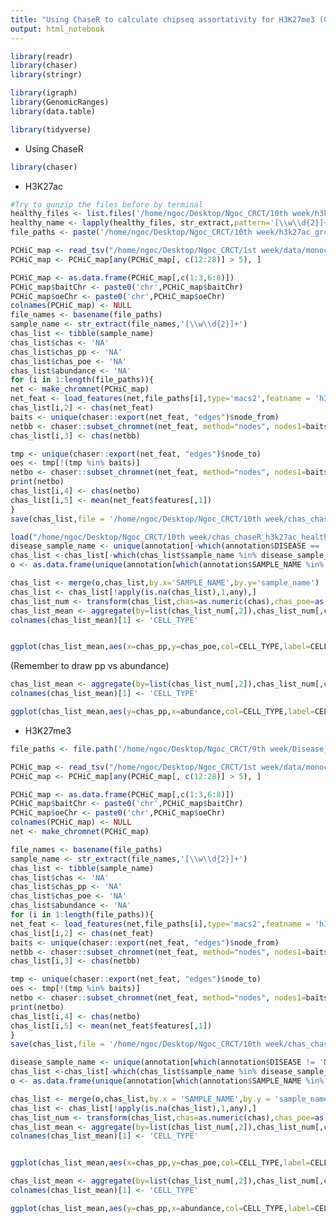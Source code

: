 ```yaml
---
title: "Using ChaseR to calculate chipseq assortativity for H3K27me3 (GRch37)"
output: html_notebook
---
```


```r
library(readr)
library(chaser)
library(stringr)

library(igraph)
library(GenomicRanges)
library(data.table)

library(tidyverse)
```



- Using ChaseR

```r
library(chaser)
```

- H3K27ac
```r
#Try to gunzip the files before by terminal
healthy_files <- list.files('/home/ngoc/Desktop/Ngoc_CRCT/10th week/h3k27ac_grchr37')
healthy_name <- lapply(healthy_files, str_extract,pattern='[\\w\\d{2}]+')
file_paths <- paste('/home/ngoc/Desktop/Ngoc_CRCT/10th week/h3k27ac_grchr37',healthy_files,sep = '/')
```



```r
PCHiC_map <- read_tsv("/home/ngoc/Desktop/Ngoc_CRCT/1st week/data/monocyte/PCHiCJavierreCell2016_merged_samples_12Apr2015_full.txt",  col_types = cols(oeChr = col_character(), baitChr = col_character()))
PCHiC_map <- PCHiC_map[any(PCHiC_map[, c(12:28)] > 5), ]

PCHiC_map <- as.data.frame(PCHiC_map[,c(1:3,6:8)])
PCHiC_map$baitChr <- paste0('chr',PCHiC_map$baitChr)
PCHiC_map$oeChr <- paste0('chr',PCHiC_map$oeChr)
colnames(PCHiC_map) <- NULL
file_names <- basename(file_paths)
sample_name <- str_extract(file_names,'[\\w\\d{2}]+')
chas_list <- tibble(sample_name)
chas_list$chas <- 'NA'
chas_list$chas_pp <- 'NA'
chas_list$chas_poe <- 'NA'
chas_list$abundance <- 'NA'
for (i in 1:length(file_paths)){
net <- make_chromnet(PCHiC_map)
net_feat <- load_features(net,file_paths[i],type='macs2',featname = 'h3k27ac')
chas_list[i,2] <- chas(net_feat)
baits <- unique(chaser::export(net_feat, "edges")$node_from)
netbb <- chaser::subset_chromnet(net_feat, method="nodes", nodes1=baits)
chas_list[i,3] <- chas(netbb) 

tmp <- unique(chaser::export(net_feat, "edges")$node_to)
oes <- tmp[!(tmp %in% baits)]
netbo <- chaser::subset_chromnet(net_feat, method="nodes", nodes1=baits, nodes2=oes)
print(netbo)
chas_list[i,4] <- chas(netbo)
chas_list[i,5] <- mean(net_feat$features[,1])
}
save(chas_list,file = '/home/ngoc/Desktop/Ngoc_CRCT/10th week/chas_chaseR_h3k27ac_healthy_javierenet.RData')
```


```r
load("/home/ngoc/Desktop/Ngoc_CRCT/10th week/chas_chaseR_h3k27ac_healthy_javierenet.RData")
disease_sample_name <- unique(annotation[-which(annotation$DISEASE == 'None'),9])
chas_list <-chas_list[-which(chas_list$sample_name %in% disease_sample_name$SAMPLE_NAME),]
o <- as.data.frame(unique(annotation[which(annotation$SAMPLE_NAME %in% chas_list$sample_name),c(9,27)]))

chas_list <- merge(o,chas_list,by.x='SAMPLE_NAME',by.y='sample_name')
chas_list <- chas_list[!apply(is.na(chas_list),1,any),]
chas_list_num <- transform(chas_list,chas=as.numeric(chas),chas_poe=as.numeric(chas_poe),chas_pp=as.numeric(chas_pp),abundance=as.numeric(abundance))
chas_list_mean <- aggregate(by=list(chas_list_num[,2]),chas_list_num[,c(4,5)],mean)
colnames(chas_list_mean)[1] <- 'CELL_TYPE'


ggplot(chas_list_mean,aes(x=chas_pp,y=chas_poe,col=CELL_TYPE,label=CELL_TYPE)) + geom_point()   +    labs(x='ChAs for Promoter-Promoter',y='ChAs for Promoter-Other Ends') + ggtitle('ChAs PP-POE H3K27ac ChIP-seq') +geom_text(size=2.6,hjust=0,vjust=1)+xlim(0.17,0.34) + ylim(0.05,0.125)
```

(Remember to draw pp vs abundance)
```r
chas_list_mean <- aggregate(by=list(chas_list_num[,2]),chas_list_num[,c(4,6)],mean)
colnames(chas_list_mean)[1] <- 'CELL_TYPE'

ggplot(chas_list_mean,aes(y=chas_pp,x=abundance,col=CELL_TYPE,label=CELL_TYPE)) + geom_point()   +    labs(y='ChAs for Promoter-Promoter',x='Abundance') + ggtitle('Abundance vs ChAs PP H3K27ac ChIP-seq') +geom_text(size=2.6,hjust=0,vjust=1)+ ylim(0.1,0.3)+ xlim(0.001,0.02)
```

- H3K27me3
```r
file_paths <- file.path('/home/ngoc/Desktop/Ngoc_CRCT/9th week/Disease_CHIPseq_BLUEPRINT/grchr37',list.files('/home/ngoc/Desktop/Ngoc_CRCT/9th week/Disease_CHIPseq_BLUEPRINT/grchr37'))
```


```r
PCHiC_map <- read_tsv("/home/ngoc/Desktop/Ngoc_CRCT/1st week/data/monocyte/PCHiCJavierreCell2016_merged_samples_12Apr2015_full.txt",  col_types = cols(oeChr = col_character(), baitChr = col_character()))
PCHiC_map <- PCHiC_map[any(PCHiC_map[, c(12:28)] > 5), ]

PCHiC_map <- as.data.frame(PCHiC_map[,c(1:3,6:8)])
PCHiC_map$baitChr <- paste0('chr',PCHiC_map$baitChr)
PCHiC_map$oeChr <- paste0('chr',PCHiC_map$oeChr)
colnames(PCHiC_map) <- NULL
net <- make_chromnet(PCHiC_map)

file_names <- basename(file_paths)
sample_name <- str_extract(file_names,'[\\w\\d{2}]+')
chas_list <- tibble(sample_name)
chas_list$chas <- 'NA'
chas_list$chas_pp <- 'NA'
chas_list$chas_poe <- 'NA'
chas_list$abundance <- 'NA'
for (i in 1:length(file_paths)){
net_feat <- load_features(net,file_paths[i],type='macs2',featname = 'h3k27me3')
chas_list[i,2] <- chas(net_feat)
baits <- unique(chaser::export(net_feat, "edges")$node_from)
netbb <- chaser::subset_chromnet(net_feat, method="nodes", nodes1=baits)
chas_list[i,3] <- chas(netbb) 

tmp <- unique(chaser::export(net_feat, "edges")$node_to)
oes <- tmp[!(tmp %in% baits)]
netbo <- chaser::subset_chromnet(net_feat, method="nodes", nodes1=baits, nodes2=oes)
print(netbo)
chas_list[i,4] <- chas(netbo)
chas_list[i,5] <- mean(net_feat$features[,1])
}
save(chas_list,file = '/home/ngoc/Desktop/Ngoc_CRCT/10th week/chas_chaseR_h3k27me3_healthy_javierenet.RData')
```


```r
disease_sample_name <- unique(annotation[which(annotation$DISEASE != 'None'),9])
chas_list <-chas_list[-which(chas_list$sample_name %in% disease_sample_name$SAMPLE_NAME),]
o <- as.data.frame(unique(annotation[which(annotation$SAMPLE_NAME %in% chas_list$sample_name),c(9,27)]))

chas_list <- merge(o,chas_list,by.x = 'SAMPLE_NAME',by.y = 'sample_name')
chas_list <- chas_list[!apply(is.na(chas_list),1,any),]
chas_list_num <- transform(chas_list,chas=as.numeric(chas),chas_poe=as.numeric(chas_poe),chas_pp=as.numeric(chas_pp),abundance=as.numeric(abundance))
chas_list_mean <- aggregate(by=list(chas_list_num[,2]),chas_list_num[,c(4,5)],mean)
colnames(chas_list_mean)[1] <- 'CELL_TYPE'


ggplot(chas_list_mean,aes(x=chas_pp,y=chas_poe,col=CELL_TYPE,label=CELL_TYPE)) + geom_point()   +    labs(x='ChAs for Promoter-Promoter',y='ChAs for Promoter-Other Ends') + ggtitle('ChAs PP-POE H3K27me3 ChIP-seq') +geom_text(size=2.6,hjust=0,vjust=1)+xlim(0.175,0.34)
```


```r
chas_list_mean <- aggregate(by=list(chas_list_num[,2]),chas_list_num[,c(4,6)],mean)
colnames(chas_list_mean)[1] <- 'CELL_TYPE'

ggplot(chas_list_mean,aes(y=chas_pp,x=abundance,col=CELL_TYPE,label=CELL_TYPE)) + geom_point()   +    labs(y='ChAs for Promoter-Promoter',x='Abundance') + ggtitle('Abundance vs ChAs PP H3K27me3 ChIP-seq') +geom_text(size=2.6,hjust=0,vjust=1) + xlim(-0.001,0.069)
```
